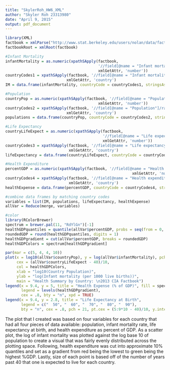 ```yaml
---
title: "SkylerRoh_HW6_XML"
author: "Skyler Roh 23313980"
date: "April 9, 2015"
output: pdf_document
---
```

```r
library(XML)
factbook = xmlParse("http://www.stat.berkeley.edu/users/nolan/data/factbook/factbook.xml")
factbookRoot = xmlRoot(factbook)
```

```r
#Infant Mortality
infantMortality = as.numeric(xpathSApply(factbook, 
                                         '//field[@name = "Infant mortality rate"]/rank', 
                                         xmlGetAttr, 'number'))
countryCodes1 = xpathSApply(factbook, '//field[@name = "Infant mortality rate"]/rank', 
                           xmlGetAttr, 'country')
IM = data.frame(infantMortality, countryCode = countryCodes1, stringsAsFactors = FALSE)

#Population
countryPop = as.numeric(xpathSApply(factbook, '//field[@name = "Population"]/rank', 
                                         xmlGetAttr, 'number'))
countryCodes2 = xpathSApply(factbook, '//field[@name = "Population"]/rank', 
                           xmlGetAttr, 'country')
populations = data.frame(countryPop, countryCode = countryCodes2, stringsAsFactors = FALSE)

#Life Expectancy
countryLifeExpect = as.numeric(xpathSApply(factbook, 
                                           '//field[@name = "Life expectancy at birth"]/rank', 
                                           xmlGetAttr, 'number'))
countryCodes3 = xpathSApply(factbook, '//field[@name = "Life expectancy at birth"]/rank', 
                            xmlGetAttr, 'country')
lifeExpectancy = data.frame(countryLifeExpect, countryCode = countryCodes3, stringsAsFactors = FALSE)

#Health Expenditure
percentGDP = as.numeric(xpathSApply(factbook, '//field[@name = "Health expenditures"]/rank', 
                                                        xmlGetAttr, 'number'))
countryCodes4 = xpathSApply(factbook, '//field[@name = "Health expenditures"]/rank', 
                            xmlGetAttr, 'country')
healthExpense = data.frame(percentGDP, countryCode = countryCodes4, stringsAsFactors = FALSE)
```

```r
#combine data frames by matching country codes 
variables = list(IM, populations, lifeExpectancy, healthExpense)
allVar = Reduce(merge, variables)
```

```r
#color
library(RColorBrewer)
spectrum = brewer.pal(11, "RdYlGn")[-1]
healthGDPquantiles = quantile(allVar$percentGDP, probs = seq(from = 0, to = 1, by = .1))
roundedGDP = round(healthGDPquantiles, digits = 1)
healthGDPgradient = cut(allVar$percentGDP, breaks = roundedGDP)
healthGDPColors = spectrum[healthGDPgradient]

par(mar = c(5, 4, 4, 10))
plot(x = log10(allVar$countryPop), y = log(allVar$infantMortality), pch = 19, 
     cex = (allVar$countryLifeExpect - 40)/10, 
     col = healthGDPColors,
     xlab = "log10(Country Population)",
     ylab = "log(Infant mortality (per 1000 live births))",
     main = "Health Summary by Country: \n2013 CIA Factbook")
legend(x = 9.4, y = 5, title = "Health Expense (% of GDP)", fill = spectrum, 
       legend = levels(healthGDPgradient), 
       cex = .8, bty = "n", xpd = TRUE)
legend(x = 9.4, y = 2.8, title = "Life Expectancy at Birth", 
       legend = c("  50", "  60", "  70", "  80", "  90"), 
       bty = "n", cex = .8, pch = 21, pt.cex = (5:9*10 - 40)/10, y.intersp = 2, xpd = TRUE)
```
The plot that I created was based on four variables for each country that had all four pieces of data available: population, infant mortality rate, life expectancy at birth, and health expenditure as percent of GDP. As a scatter plot, the log of infant mortality was plotted against the log base 10 of population to create a visual that was fairly evenly distributed across the plotting space. Following, health expenditure was cut into approximate 10% quantiles and set as a gradient from red being the lowest to green being the highest %GDP. Lastly, size of each point is based off of the number of years past 40 that one is expected to live for each country. 